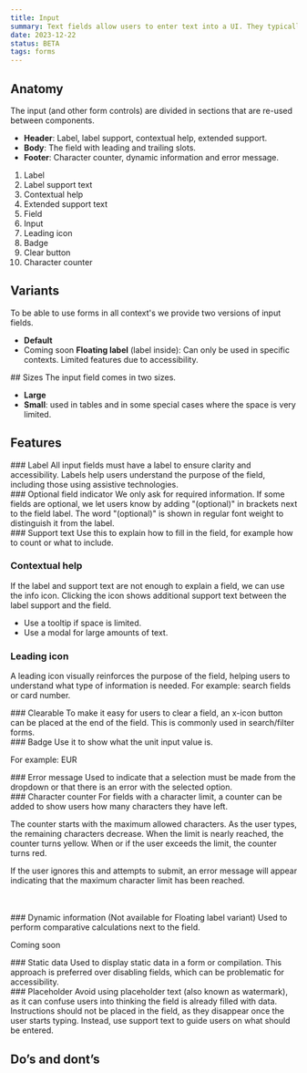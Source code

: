 ```yaml
---
title: Input
summary: Text fields allow users to enter text into a UI. They typically appear in forms and dialogs.
date: 2023-12-22
status: BETA
tags: forms
---
```


## Anatomy
The input (and other form controls) are divided in sections that are re-used between components.
- **Header**: Label, label support, contextual help, extended support.
- **Body**: The field with leading and trailing slots.
- **Footer**: Character counter, dynamic information and error message.

<Figma id="anatomy" caption="Anatomy of input field." />

1. Label
2. Label support text
3. Contextual help
4. Extended support text
5. Field
6. Input
7. Leading icon
8. Badge
9. Clear button
10. Character counter

## Variants

To be able to use forms in all context's we provide two versions of input fields.
- **Default** 
- <Badge variant="notice">Coming soon</Badge> **Floating label** (label inside): Can only be used in specific contexts. Limited features due to accessibility.

<Grid columns="2">
    <Figma id="variant-default" caption="Default" />
    <Figma id="variant-floating-label" caption="Floating label" />
</Grid>


<GdsDivider size="4xl" opacity="0.2" />

<Grid columns="2">
<div>
## Sizes
The input field comes in two sizes.

- **Large**
- **Small**: used in tables and in some special cases where the space is very limited.

</div>
<Figma id="large-small-input" caption="Large and small input field." />
</Grid>

<GdsDivider size="4xl" opacity="0.2" />

## Features

<Grid columns="2">
<div>
### Label
All input fields must have a label to ensure clarity and accessibility. Labels help users understand the purpose of the field, including those using assistive technologies.
</div>
<Figma id="label" caption="Large input field with a label." />
</Grid>

<Grid columns="2">
<div>
### Optional field indicator
We only ask for required information. If some fields are optional, we let users know by adding "(optional)" in brackets next to the field label. The word "(optional)" is shown in regular font weight to distinguish it from the label.
</div>
<Figma id="optional-field-indicator" caption="Use '(optional)' to mark optional fields." />
</Grid>

<Grid columns="2">
<div>
### Support text
Use this to explain how to fill in the field, for example how to count or what to include. 
</div>
<Figma id="support-text" caption="Label support text." />
</Grid>

### Contextual help
If the label and support text are not enough to explain a field, we can use the info icon.
Clicking the icon shows additional support text between the label support and the field.
- Use a tooltip if space is limited.
- Use a modal for large amounts of text.

<Grid columns="2">
<Figma id="info-icon-button" height="250px" caption="Use the info icon to show more support text." />
<Figma id="extended-suppport" caption="Extended support expanded." />
</Grid>

### Leading icon
A leading icon visually reinforces the purpose of the field, helping users  to understand what type of information is needed. 
For example: search fields or card number.

<Grid columns="2">
<Figma id="leading-search" caption="Leading icon to indicate it's a search field." />
<Figma id="leading-card-number" caption="Leading icon to indicate a card number." />
</Grid>

<Grid columns="2">
<div>
### Clearable
To make it easy for users to clear a field, an x-icon button can be placed at the end of the field. This is commonly used in search/filter forms.
</div>
<Figma id="clear-a-search-field" caption="Makes it easy to clear a field." />
</Grid>

<Grid columns="2">
<div>
### Badge
Use it to show what the unit input value is.

For example: EUR
</div>
<Figma id="currency-badge" caption="Badge used to display the currency EUR." />
</Grid>

<Grid columns="2">
<div>
### Error message
Used to indicate that a selection must be made from the dropdown or that there is an error with the selected option.
</div>
<Figma id="field-error" caption="Input field containing an error." />
</Grid>

<Grid columns="2">
<div>
### Character counter
For fields with a character limit, a counter can be added to show users how many characters they have left.

The counter starts with the maximum allowed characters. As the user types, the remaining characters decrease. When the limit is nearly reached, the counter turns yellow.
When or if the user exceeds the limit, the counter turns red.

If the user ignores this and attempts to submit, an error message will appear indicating that the maximum character limit has been reached.
</div>
<Figma id="character-counter" caption="Input field with the character counter." />
</Grid>
<br />
<br />
<Grid columns="2">
<div>
### Dynamic information
(Not available for Floating label variant)
Used to perform comparative calculations next to the field.

<Badge variant="notice" size="small">Coming soon</Badge>
</div>
<Figma id="dynamic-info" caption="Dynamic information displayed under the input field." />
</Grid>

<Grid columns="2">
<div>
### Static data
Used to display static data in a form or compilation. This approach is preferred over disabling fields, which can be problematic for accessibility.
</div>
<Figma id="static-data" caption="Example usage of static data." />
</Grid>

<Grid columns="2">
<div>
### Placeholder
Avoid using placeholder text (also known as watermark), as it can confuse users into thinking the field is already filled with data. Instructions should not be placed in the field, as they disappear once the user starts typing. Instead, use support text to guide users on what should be entered.
</div>
<Figma type="dont" id="placeholder" caption="Don't use placeholder text." />
</Grid>

## Do’s and dont’s

<Grid columns="2">
    <Figma type="do" id="do" caption="Do use '(optional)' to mark optional fields" />
    <Figma type="dont" id="dont" caption="Don't use asterix to indicate mandatory fields." />
</Grid>
